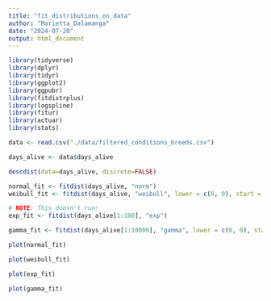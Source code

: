 ```yaml
---
title: "fit_distributions_on_data"
author: "Marietta_Dalamanga"
date: "2024-07-20"
output: html_document
---
```


```r
library(tidyverse)
library(dplyr)
library(tidyr)
library(ggplot2)
library(ggpubr)
library(fitdistrplus)
library(logspline)
library(fitur)
library(actuar)
library(stats)
```




```r
data <- read.csv("./data/filtered_conditions_breeds.csv")
```



```r
days_alive <- data$days_alive
```

```r
descdist(data=days_alive, discrete=FALSE)
```

```r
normal_fit <- fitdist(days_alive, "norm")
weibull_fit <- fitdist(days_alive, "weibull", lower = c(0, 0), start = list(scale = 1, shape = 1), control=list(trace=1, REPORT=1))
```


```r
# NOTE: This doesn't run!
exp_fit <- fitdist(days_alive[1:100], "exp")
```



```r
gamma_fit <- fitdist(days_alive[1:10000], "gamma", lower = c(0, 0), start = list(scale = 1, shape = 1), control=list(trace=1, REPORT=1))
```


```r
plot(normal_fit)
```


```r
plot(weibull_fit)
```


```r
plot(exp_fit)
```


```r
plot(gamma_fit)
```



